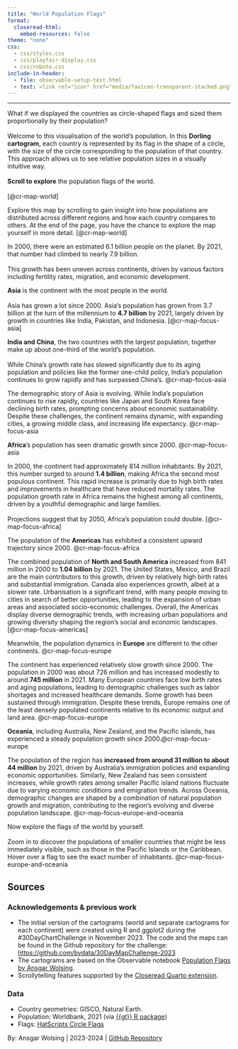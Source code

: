 ```yaml
---
title: "World Population Flags"
format: 
  closeread-html:
    embed-resources: false
theme: "none"
css:
  - css/styles.css
  - css/playfair-display.css
  - css/roboto.css
include-in-header:
  - file: observable-setup-test.html
  - text: <link rel="icon" href="media/favicon-transparent-stacked.png" type="image/png"><link rel="stylesheet" href="https://cdnjs.cloudflare.com/ajax/libs/font-awesome/6.0.0-beta3/css/all.min.css">
---
```


------------------------------------------------------------------------

::: {.cr-section layout="overlay-left"}

::: {#cr-map-world}
<div class="container">
  <div id="observablehq-map-world" class="observable-map"></div>
</div>
:::

::: {#cr-map-focus-asia}
<div class="container">
  <div id="observablehq-map_focus_asia" class="observable-map"></div>
</div>
:::

::: {#cr-map-focus-africa}
<div class="container">
  <div id="observablehq-map_focus_africa" class="observable-map"></div>
</div>
:::

::: {#cr-map-focus-americas}
<div class="container">
  <div id="observablehq-map_focus_americas" class="observable-map"></div>
</div>
:::

::: {#cr-map-focus-europe}
<div class="container">
  <div id="observablehq-map_focus_europe" class="observable-map"></div>
</div>
:::

::: {#cr-map-focus-europe-and-oceania}
<div class="container">
  <div id="observablehq-map_focus_europe_and_oceania" class="observable-map"></div>
</div>
:::


<span class="next-continent">What if we displayed the countries as circle-shaped flags and sized them proportionally by their population?</span><br><br>Welcome to this visualisation of the world's population. In this **Dorling cartogram**, each country is represented by its flag in the shape of a circle, with the size of the circle corresponding to the population of that country. This approach allows us to see relative population sizes in a visually intuitive way.<br><br>**Scroll to explore** the population flags of the world.<br><br>
[@cr-map-world]

Explore this map by scrolling to gain insight into how populations are distributed across different regions and how each country compares to others. At the end of the page, you have the chance to explore the map yourself in more detail.
[@cr-map-world]

<span class="next-continent">In 2000, there were an estimated 6.1 billion people on the planet. By 2021, that number had climbed to nearly 7.9 billion.</span><br><br>This growth has been uneven across continents, driven by various factors including fertility rates, migration, and economic development.

<span class="next-continent">**Asia** is the continent with the most people in the world.</span><br><br>Asia has grown a lot since 2000. Asia's population has grown from 3.7 billion at the turn of the millennium to **4.7 billion** by 2021, largely driven by growth in countries like India, Pakistan, and Indonesia.
[@cr-map-focus-asia]

<span class="next-continent">**India and China**, the two countries with the largest population, together make up about one-third of the world's population.</span><br><br>While China’s growth rate has slowed significantly due to its aging population and policies like the former one-child policy, India’s population continues to grow rapidly and has surpassed China's.
[@cr-map-focus-asia]{pan-to="-30%,25%" scale-by="2.2"}

The demographic story of Asia is evolving. While India's population continues to rise rapidly, countries like Japan and South Korea face declining birth rates, prompting concerns about economic sustainability. Despite these challenges, the continent remains dynamic, with expanding cities, a growing middle class, and increasing life expectancy.
[@cr-map-focus-asia]{pan-to="-28%,8%" scale-by="1.6"}

<span class="next-continent">**Africa**'s population has seen dramatic growth since 2000.</span> [@cr-map-focus-asia]{pan-to="10%,-27%" scale-by="1.8"}

In 2000, the continent had approximately 814 million inhabitants. By 2021, this number surged to around **1.4 billion**, making Africa the second most populous continent. This rapid increase is primarily due to high birth rates and improvements in healthcare that have reduced mortality rates. The population growth rate in Africa remains the highest among all continents, driven by a youthful demographic and large families.<br><br><span class="next-continent">Projections suggest that by 2050, Africa's population could double.</span>
[@cr-map-focus-africa]

<span class="next-continent">The population of the **Americas** has exhibited a consistent upward trajectory since 2000.</span> [@cr-map-focus-africa]{pan-to="40%,0%" scale-by="1.1"}

The combined population of **North and South America** increased from 841 million in 2000 to **1.04 billion** by 2021. The United States, Mexico, and Brazil are the main contributors to this growth, driven by relatively high birth rates and substantial immigration. Canada also experiences growth, albeit at a slower rate. Urbanisation is a significant trend, with many people moving to cities in search of better opportunities, leading to the expansion of urban areas and associated socio-economic challenges. Overall, the Americas display diverse demographic trends, with increasing urban populations and growing diversity shaping the region's social and economic landscapes.
[@cr-map-focus-americas]

<span class="next-continent">Meanwhile, the population dynamics in **Europe** are different to the other continents.</span> [@cr-map-focus-europe]{pan-to="10%,0%" scale-by="0.8"}

The continent has experienced relatively slow growth since 2000. The population in 2000 was about 726 million and has increased modestly to around **745 million** in 2021. Many European countries face low birth rates and aging populations, leading to demographic challenges such as labor shortages and increased healthcare demands. Some growth has been sustained through immigration. Despite these trends, Europe remains one of the least densely populated continents relative to its economic output and land area.
[@cr-map-focus-europe]{pan-to="18.5%,70%" scale-by="2.8"}

<span class="next-continent">**Oceania**, including Australia, New Zealand, and the Pacific islands, has experienced a steady population growth since 2000.</span>[@cr-map-focus-europe]{pan-to="-55%,-70%" scale-by="1.8"}

The population of the region has **increased from around 31 million to about 44 million** by 2021, driven by Australia's immigration policies and expanding economic opportunities. Similarly, New Zealand has seen consistent increases, while growth rates among smaller Pacific island nations fluctuate due to varying economic conditions and emigration trends. Across Oceania, demographic changes are shaped by a combination of natural population growth and migration, contributing to the region's evolving and diverse population landscape.
[@cr-map-focus-europe-and-oceania]{pan-to="-55%,-70%" scale-by="1.8"}

<span class="next-continent">Now explore the flags of the world by yourself.</span><br><br>Zoom in to discover the populations of smaller countries that might be less immediately visible, such as those in the Pacific Islands or the Caribbean. Hover over a flag to see the exact number of inhabitants.
[@cr-map-focus-europe-and-oceania]{pan-to="0%,0%" scale-by="0"}

:::

:::{#cr-map-world-zoomable}
<div class="container">
  <div id="observablehq-map-world-zoomable" class="observable-map"></div>
</div>
:::


:::{.light-bg}

## Sources

### Acknowledgements & previous work

- The initial version of the cartograms (world and separate cartograms for each continent) were created using R and ggplot2 during the #30DayChartChallenge in November 2023. The code and the maps can be found in the Github repository for the challenge: [https://github.com/bydata/30DayMapChallenge-2023](https://github.com/bydata/30DayMapChallenge-2023)
- The cartograms are based on the Observable notebook [Population Flags by Ansgar Wolsing](https://observablehq.com/@ansgar-wolsing/population-flags).
- Scrollytelling features supported by the [Closeread Quarto extension](https://closeread.netlify.app/).

### Data 

-   Country geometries: GISCO, Natural Earth.
-   Population: Worldbank, 2021 (via [{{gt}} R package](https://gt.rstudio.com/))
-   Flags: [HatScripts Circle Flags](https://github.com/HatScripts/circle-flags)

<div class="byline">
  <p>By: Ansgar Wolsing | 2023-2024 | 
  <a href="https://github.com/bydata/population-flags" target="_blank">
    <i class="fab fa-github"></i> GitHub Repository
  </a>
  </p>
</div>

:::